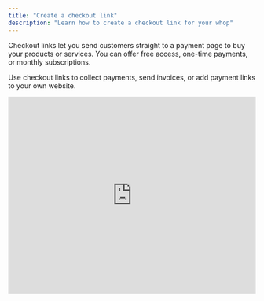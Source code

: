 ```yaml
---
title: "Create a checkout link"
description: "Learn how to create a checkout link for your whop"
---
```


Checkout links let you send customers straight to a payment page to buy your products or services. You can offer free access, one-time payments, or monthly subscriptions.

Use checkout links to collect payments, send invoices, or add payment links to your own website.

<iframe width="100%" height="400" src="https://www.youtube.com/embed/L4f9rPtlCuc?si=n1OLK7Y42fkVKgse&rel=0" title="YouTube video player" frameborder="0" allow="accelerometer; autoplay; clipboard-write; encrypted-media; gyroscope; picture-in-picture; web-share" referrerpolicy="strict-origin-when-cross-origin" allowfullscreen />

## Where can I find and create my checkout links?

You can create and manage checkout links from two places:

### Your Dashboard (_Checkout links_)

- Go to your **Dashboard** \> **Checkout links** to see all your links
- Click **\+ Create checkout link** to create a new one

### Your whop's Pricing page (_Pricing options_)

- Go to your whop \> **Manage pricing** to see all your pricing options
- Click the link symbol (next to the 3 dots) to copy your link
- Click **\+ Create pricing option** at the bottom right

<Tip>
  Every pricing option you create on your whop can be found at Dashboard \> Checkout links.

  And every checkout link you create on your dashboard can be found at whop \> Manage pricing.
</Tip>

## How to create a checkout link

You can create three types of checkout links:

- **Free links** - Give customers free access to your whop
- **One-time payment links** - Charge customers once
- **Recurring payment links** - Set up monthly or yearly subscriptions

<Tip>
  Each checkout link is connected to one of your whops. When you create the link from your whop's pricing page, it's automatically connected to that whop. When you create it from your Dashboard, you'll need to choose which whop it's for.
</Tip>

### Free checkout links

**To create a free checkout link:**

1. Choose **Free** under Pricing type
2. Click **Advanced Options** to add these features:
   - **Stock** — Limit how many people can use this link (or keep unlimited)
   - **Description** — Explain what users get when they join
   - **Show on store page** — Make this option visible on your public store page
   - **Add a waitlist** — Users enter card details but aren't charged until you approve them
   - **Ask questions before checkout** — Collect info from users before they join. You can make these optional by checking the **Optional** box.
   - **Auto-expire access** — Automatically remove access after a set time period
   - **Redirect after checkout** — Send users to a specific page after they complete checkout
   - **Add internal name** — A name only you can see on your dashboard

### One-time payment links

**To create a one-time payment link:**

1. Choose **One-time** under **Pricing type**
2. Set your **Price**
3. Click **Advanced Options** to add these features:
   - **Stock** — Limit how many people can use this link (or keep unlimited)
   - **Description** — Explain what users get when they join
   - **Show on store page** — Make this option visible on your public store page
   - **Add a waitlist** — Users enter card details but aren't charged until you approve them
   - **Ask questions before checkout** — Collect info from users before they join. You can make these optional by checking the **Optional** box.
   - **Auto-expire access** — Automatically remove access after a set time period
   - **Redirect after checkout** — Send users to a specific page after they complete checkout
   - **Add internal name** — A name only you can see on your dashboard
4. Choose your **Payment methods** (what customers can pay with):
   - Credit/debit card
   - Bank transfer (ACH)
   - PayPal
   - Cryptocurrency
   - Buy now, pay later (Financing)

### Subscription (recurring) links

To create a subscription link:

1. Choose **Recurring** under Pricing type
2. Set your subscription details:
   - **Subscription price** — How much customers pay each billing cycle
   - **Subscription period** — How often they're charged (weekly, monthly, yearly)
   - **Initial fee** — Optional one-time setup fee when they first join
3. Click **Advanced Options** to add these features:
   - **Stock** — Limit how many people can use this link (or keep unlimited)
   - **Description** — Explain what users get when they join
   - **Show on store page** — Make this option visible on your public store page
   - **Add a waitlist** — Users enter card details but aren't charged until you approve them
   - **Ask questions before checkout** — Collect info from users before they join. You can make these optional by checking the **Optional** box.
   - **Auto-expire access** — Automatically remove access after a set time period
   - **Redirect after checkout** — Send users to a specific page after they complete checkout
   - **Add internal name** — A name only you can see on your dashboard
   - **Free trial** — Let customers try before they pay (choose how many days)
   - **Split payments** — Let customers pay in installments instead of all at once
   - **Cancellation discount** — Offer a discount when someone tries to cancel (helps retain customers)
4. Choose your **Payment methods**:
   - Credit/debit card
   - PayPal

## How to edit checkout links

If you need to update or change your pricing and settings, you can edit your checkout links from either your Dashboard or your whop's pricing page.

<Tabs>
  <Tab title="Method 1: Through your Dashboard">
    - Go to **Dashboard** \> **Checkout links**
    - Find your link and click the 3 dots (···) on the right
    - Click **Edit**
    - Make your changes and click **Update checkout link**
  </Tab>
  <Tab title="Method 2: Through your whop's pricing page">
    - Go to your whop \> **Manage pricing**
    - Find the pricing option you want to edit and click the 3 dots (···) on the right
    - Click **Edit**
    - Make your changes and click **Update checkout link**
  </Tab>
</Tabs>

## Creating tracking checkout links

If you want to see how your links are performing, tracking links give you detailed analytics of clicks, conversion rates, and revenue generated.

**To set up tracking links:**

1. Go to **Dashboard** \> **Marketing** \> **Tracking links**
2. Click **\+ Create tracking link**
3. Fill out these details:
   - **Name** — A name only you can see
   - **Whop** — Choose which whop this links to
   - **Destination** — Select "Checkout"
   - **Plan** — Pick the pricing plan you want to link to
4. Create a custom **URL**.
5. Click **Create**
6. Copy your link by clicking the 3 dots (···) \> **Copy link**

## Using checkout links for your business

Here are some popular ways businesses use Whop checkout links to streamline their sales process:

### Adding checkout to your website

You can add your checkout links anywhere on your website - in your navigation menu, on product pages, or in blog posts. When customers click the link, they'll go straight to your Whop checkout page to complete their purchase.

<Card title="Whop checkout embeds" icon="sparkles" href="/payments/checkout-embed">
  Add a complete checkout form right into your website so customers never have to leave.
</Card>

### Quick payment collection

Checkout links are the fastest way to get paid for your products and services. Here's how different businesses use them:

- **Sales teams** — Create custom links for each deal with the exact price the customer agreed to
- **Event hosts** — Send direct links to webinar or workshop checkout pages
- **Freelancers** — Use checkout links as digital invoices for completed work

## Frequently asked questions

<AccordionGroup>
  <Accordion title="What exactly are checkout links?">
    Checkout links (also called pricing options) are custom URLs that let customers join your whop with free access, a one-time payment, or a recurring subscription.
  </Accordion>
  <Accordion title="How do I limit how many people can use a link?">
    In the Advanced Options of any pricing type, look for the "Stock" setting. It's set to unlimited by default, but you can change it to any number you want.
  </Accordion>
  <Accordion title="Can I change the currency for my prices?">
    Yes\! When setting the price for one-time or recurring links, you'll see a currency dropdown next to the price field.
  </Accordion>
  <Accordion title="How do I offer a free trial?">
    Free trials are only available for recurring (subscription) pricing. You'll find the free trial option in the Advanced Options section when creating a recurring link.
  </Accordion>
  <Accordion title="How do I create a private link that doesn't show on my store page?">
    When creating any checkout link, leave the "Show on store page" option unchecked. The link will still work when you share it directly, but it won't appear publicly on your store.
  </Accordion>
  <Accordion title="Why aren't my checkout links showing up on my store page?">
    Check that you enabled "Show on store page" in the Advanced Options when you created the link. If this option is off, the link will only work when shared directly.
  </Accordion>
</AccordionGroup>

That's it\! You're all set to create, customize, and manage checkout links that make it easy for customers to pay you.